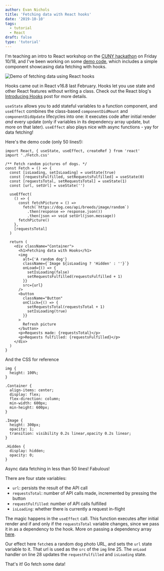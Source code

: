 ```yaml
---
author: Evan Nichols
title: 'Fetching data with React hooks'
date: '2019-10-10'
tags:
  - tutorial
  - React
draft: false
type: 'tutorial'
---
```


I'm teaching an intro to React workshop on the [CUNY hackathon](https://cunystartups.com/hackathon19/) on Friday 10/18, and I've been working on some [demo code](https://github.com/e-nichols/cuny-react-workshop), which includes a simple component showcasing data fetching with hooks.

![Demo of fetching data using React hooks](/static/images/hooks-demo.gif)

Hooks came out in React v16.8 last February. Hooks let you use state and other React features without writing a class. Check out the React blog's [Introducing Hooks](https://reactjs.org/docs/hooks-intro.html) post for more details.

`useState` allows you to add stateful variables to a function component, and `useEffect` combines the class-based `componentDidMount` and `componentDidUpdate` lifecycles into one: it executes code after initial render _and_ every update (only if variables in its dependency array update, but more on that later). `useEffect` also plays nice with async functions - yay for data fetching!

Here's the demo code (only 50 lines!):

```js{numberLines:true}
import React, { useState, useEffect, createRef } from 'react'
import './Fetch.css'

/** Fetch random pictures of dogs. */
const Fetch = () => {
  const [isLoading, setIsLoading] = useState(true)
  const [requestsFulfilled, setRequestsFulfilled] = useState(0)
  const [requestsTotal, setRequestsTotal] = useState(1)
  const [url, setUrl] = useState('')

  useEffect(
    () => {
      const fetchPicture = () =>
        fetch(`https://dog.ceo/api/breeds/image/random`)
          .then(response => response.json())
          .then(json => void setUrl(json.message))
      fetchPicture()
    },
    [requestsTotal]
  )

  return (
    <div className="Container">
      <h1>Fetching data with Hooks</h1>
      <img
        alt={'A random dog'}
        className={`Image ${isLoading ? 'Hidden' : ''}`}
        onLoad={() => {
          setIsLoading(false)
          setRequestsFulfilled(requestsFulfilled + 1)
        }}
        src={url}
      />
      <button
        className="Button"
        onClick={() => {
          setRequestsTotal(requestsTotal + 1)
          setIsLoading(true)
        }}
      >
        Refresh picture
      </button>
      <p>Requests made: {requestsTotal}</p>
      <p>Requests fulfilled: {requestsFulfilled}</p>
    </div>
  )
}
```

And the CSS for reference

```
img {
  height: 100%;
}

.Container {
  align-items: center;
  display: flex;
  flex-direction: column;
  min-width: 600px;
  min-height: 600px;
}

.Image {
  height: 300px;
  opacity: 1;
  transition: visibility 0.2s linear,opacity 0.2s linear;
}

.Hidden {
  display: hidden;
  opacity: 0;
}
```

Async data fetching in less than 50 lines! Fabulous!

There are four state variables:

- `url`: persists the result of the API call
- `requestsTotal`: number of API calls made, incremented by pressing the button
- `requestFulfilled`: number of API calls fulfilled
- `isLoading`: whether there is currently a request in-flight

The magic happens in the `useEffect` call. This function executes after initial render and if and only if the `requestsTotal` variable changes, since we pass it in as a dependency to the hook. More on passing a dependency array [here](https://reactjs.org/docs/hooks-effect.html#tip-optimizing-performance-by-skipping-effects).

Our effect here `fetch`es a random dog photo URL, and sets the `url` state variable to it. That url is used as the `src` of the `img` line 25. The `onLoad` handler on line 28 updates the `requestFulfilled` and `isLoading` state.

That's it! Go fetch some data!
